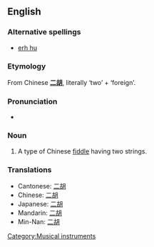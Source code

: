 {{wikipedia}}
==English==

===Alternative spellings===
*[[erh hu]]

===Etymology===
From Chinese '''[[二胡]]''', literally ‘two’ + ‘foreign’.

===Pronunciation===
* {{IPA|/ˈɜːhuː/}}

===Noun===
{{en-noun|erhu}}

# A type of Chinese [[fiddle]] having two strings.

===Translations===
{{top}}
* Cantonese: [[二胡]]
* Chinese: [[二胡]]
* Japanese: [[二胡]]
* Mandarin: [[二胡]]
* Min-Nan: [[二胡]]
{{bottom}}

[[Category:Musical instruments]]